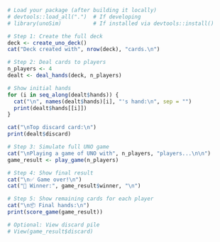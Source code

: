 

```r
# Load your package (after building it locally)
# devtools::load_all(".")  # If developing
# library(unoSim)          # If installed via devtools::install()

# Step 1: Create the full deck
deck <- create_uno_deck()
cat("Deck created with", nrow(deck), "cards.\n")

# Step 2: Deal cards to players
n_players <- 4
dealt <- deal_hands(deck, n_players)

# Show initial hands
for (i in seq_along(dealt$hands)) {
  cat("\n", names(dealt$hands)[i], "'s hand:\n", sep = "")
  print(dealt$hands[[i]])
}

cat("\nTop discard card:\n")
print(dealt$discard)

# Step 3: Simulate full UNO game
cat("\nPlaying a game of UNO with", n_players, "players...\n\n")
game_result <- play_game(n_players)

# Step 4: Show final result
cat("\n✅ Game over!\n")
cat("🎉 Winner:", game_result$winner, "\n")

# Step 5: Show remaining cards for each player
cat("\n📦 Final hands:\n")
print(score_game(game_result))

# Optional: View discard pile
# View(game_result$discard)
```

